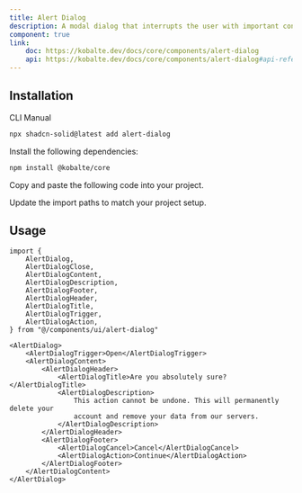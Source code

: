 ```yaml
---
title: Alert Dialog
description: A modal dialog that interrupts the user with important content and expects a response.
component: true
link:
    doc: https://kobalte.dev/docs/core/components/alert-dialog
    api: https://kobalte.dev/docs/core/components/alert-dialog#api-reference
---
```


<ComponentPreview name="alert-dialog-demo" />

## Installation

<Tabs defaultValue="cli">

<TabsList>
	<TabsTrigger value="cli">CLI</TabsTrigger>
	<TabsTrigger value="manual">Manual</TabsTrigger>
	<TabsIndicator class="bg-primary" />
</TabsList>

<TabsContent value="cli">

```bash
npx shadcn-solid@latest add alert-dialog
```

</TabsContent>

<TabsContent value="manual">

<Steps>

<Step>Install the following dependencies:</Step>

```bash
npm install @kobalte/core
```

<Step>Copy and paste the following code into your project.</Step>

<ComponentSource name="alert-dialog" />

<Step>Update the import paths to match your project setup.</Step>

</Steps>

</TabsContent>

</Tabs>

## Usage

```tsx
import {
	AlertDialog,
	AlertDialogClose,
	AlertDialogContent,
	AlertDialogDescription,
	AlertDialogFooter,
	AlertDialogHeader,
	AlertDialogTitle,
	AlertDialogTrigger,
	AlertDialogAction,
} from "@/components/ui/alert-dialog"
```

```tsx
<AlertDialog>
	<AlertDialogTrigger>Open</AlertDialogTrigger>
	<AlertDialogContent>
		<AlertDialogHeader>
			<AlertDialogTitle>Are you absolutely sure?</AlertDialogTitle>
			<AlertDialogDescription>
				This action cannot be undone. This will permanently delete your
				account and remove your data from our servers.
			</AlertDialogDescription>
		</AlertDialogHeader>
		<AlertDialogFooter>
			<AlertDialogCancel>Cancel</AlertDialogCancel>
			<AlertDialogAction>Continue</AlertDialogAction>
		</AlertDialogFooter>
	</AlertDialogContent>
</AlertDialog>
```

